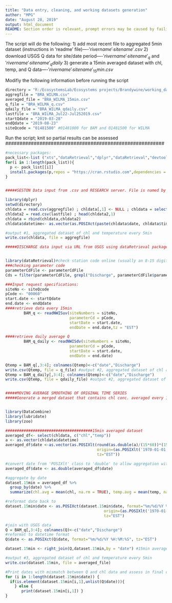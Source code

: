 ```yaml
---
title: "Data entry, cleaning, and working datasets generation"
author: "MPG"
date: "August 28, 2019"
output: html_document
README: Section order is relevant, prompt errors may be caused by failing to run previous code sections
---
```



The script will do the following:
1) add  most recent file to aggregated 5min dataset (instructions in 'readme' file)----$'rivername'_'sitename'.csv$
2) download USGS Q data for site/date period----$'rivername'_'sitename'_q$ and $'rivername'_'sitename'_qdaily$
3) generate a 15min averaged dataset with chl, temp, and Q data----$'rivername'_'sitename'_15min.csv$


###########################################################
Modifiy the following information before running the script
```r
directory = "R:/EcosystemsLab/Ecosystems projects/Brandywine/working_data/sensors/cyclops"
aggregfile = "BRA_WILMA.csv"
averaged_file = "BRA_WILMA_15min.csv"
q_file = "BRA_WILMA_q.csv"
qdaily_file = "BRA_WILMA_qdaily.csv"
lastfile = "BRA_WILMA_Jul22-Jul252019.csv"
startQdate = "2019-03-28"
endQdate = "2019-08-23"
siteQcode = "01481500" #01481000 for BAM and 01481500 for WILMA

```

########################################################
Run the script; knit so partial results can be assessed  
########################################################
```r
#necessary packages: 
pack_list<-list ("xts","dataRetrieval","dplyr","dataRetrieval","devtools","DataCombine","lubridate","zoo")
for(i in 1:length(pack_list)){
  p <- pack_list[[i]]
  install.packages(p,repos = "https://cran.rstudio.com",dependencies = TRUE)
}


#####SESTON Data input from .csv and RESEARCH server. File is named by sensor's name only. File include date, time, battery, temperature, chl(ug/L), gain voltage (change chl column from scientific format to general)

library(dplyr)
setwd(directory)
chldata = read.csv(aggregfile) ; chldata[,1] <- NULL ; chldata = select (chldata,-c(datetime)) ; tail(chldata,1)
chldata2 = read.csv(lastfile) ; head(chldata2,1)
chldata = rbind(chldata,chldata2)
chldata$datetime<- as.vector(as.POSIXct(paste(chldata$date, chldata$time), format="%m/%d/%Y %H:%M:%S", tz="EST"))

#output #1, aggregated dataset of chl and temperature every 5min
write.csv(chldata, file = aggregfile) 

#####DISCHARGE data input via URL from USGS using dataRetrieval package


library(dataRetrieval)#check station code online (usually an 8-15 digit numebr)
###checking parameter code
parameterCdFile <- parameterCdFile
Cds = filter(parameterCdFile, grepl("Discharge", parameterCdFile$parameter_nm,ignore.case=TRUE))

###Input request specifications:
siteNo <- siteQcode
pCode <- "00060"
start.date <- startQdate
end.date <- endQdate 
####retrieve data every 15min
        BAM_q <- readNWISuv(siteNumbers = siteNo, 
                            parameterCd = pCode, 
                            startDate = start.date, 
                            endDate = end.date,tz = "EST") 

####retrieve daily average Q
        BAM_q_daily <- readNWISdv(siteNumbers = siteNo, 
                            parameterCd = pCode, 
                            startDate = start.date, 
                            endDate = end.date) 

Qtemp = BAM_q[,3:4]; colnames(Qtemp)<-c("date","Discharge")
write.csv(Qtemp, file = q_file) #output #2, aggregated dataset of chl and temperature every 5min
Qtemp = BAM_q_daily[,3:4]; colnames(Qtemp)<-c("date","Discharge")
write.csv(Qtemp, file = qdaily_file) #output #2, aggregated dataset of chl and temperature every 5min


#####MOVING AVERAGE SMOOTHING OF ORIGINAL TIME SERIES
#####Generate a merged dataset that contains chl conc. averaged every 15min and paired with discharge data


library(DataCombine)
library(lubridate)
library(zoo)

######################################15min averaged dataset
averaged_df<- select(chldata, c("chl","temp"))
a <- as.vector(chldata$datetime)
averaged_df$date <-as.vector(as.POSIXlt(round(as.double(a)/(15*60))*(15*60),
                                        origin=(as.POSIXlt('1970-01-01')), 
                                        tz="EST"))

#convert date from 'POSIXlt' class to 'double' to allow aggregation with dplyr
averaged_df$date <- as.double(averaged_df$date) 

#aggregate by date 
dataset.15min = averaged_df %>%
  group_by(date) %>%
  summarize(chl.avg = mean(chl, na.rm = TRUE), temp.avg = mean(temp, na.rm = TRUE)) 

#reformat date back to 
dataset.15min$date <- as.POSIXct(dataset.15min$date, format="%m/%d/%Y %H:%M:%S", 
                                           origin=(as.POSIXlt('1970-01-01')),
                                           tz="EST")

#join with USGS data
Q = BAM_q[,3:4]; colnames(Q)<-c("date","Discharge")
#reformat to datetime format 
Q$date <- as.POSIXct(Q$date, format="%m/%d/%Y %H:%M:%S", tz="EST")

dataset.15min <- right_join(Q,dataset.15min,by = "date") #15min averaged dataset

#output #3, aggregated dataset of chl and temperature every 5min
write.csv(dataset.15min, file = averaged_file) 

#Print dates with mismatch between Q and chl data and assess in final dataset
for (i in 1:length(dataset.15min$date)) {
  if(is.element(dataset.15min[i,1],unlist(Q$date))){
    } else {
       print(dataset.15min[i,1]) }
}


```
